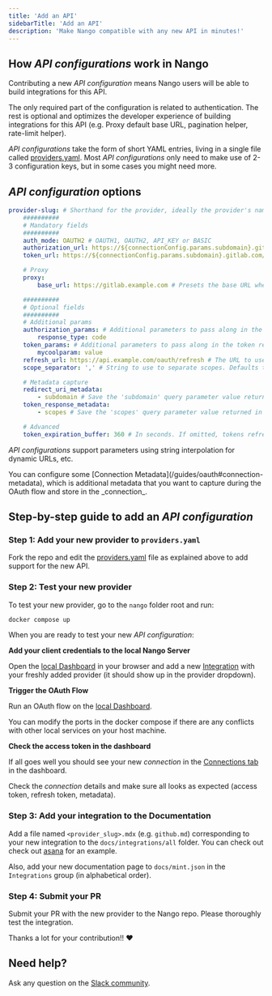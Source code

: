 ```yaml
---
title: 'Add an API'
sidebarTitle: 'Add an API'
description: 'Make Nango compatible with any new API in minutes!'
---
```


## How _API configurations_ work in Nango

Contributing a new _API configuration_ means Nango users will be able to build integrations for this API.

The only required part of the configuration is related to authentication. The rest is optional and optimizes the developer experience of building integrations for this API (e.g. Proxy default base URL, pagination helper, rate-limit helper).

_API configurations_ take the form of short YAML entries, living in a single file called [providers.yaml](https://nango.dev/providers.yaml). Most _API configurations_ only need to make use of 2-3 configuration keys, but in some cases you might need more.

## _API configuration_ options

```yaml
provider-slug: # Shorthand for the provider, ideally the provider's name. Must be unique. Kebab case.
    ##########
    # Mandatory fields
    ##########
    auth_mode: OAUTH2 # OAUTH1, OAUTH2, API_KEY or BASIC
    authorization_url: https://${connectionConfig.params.subdomain}.gitlab.com/oauth/authorize # (OAuth) The URL of the authorization page for the OAuth service (supports string interpolation)
    token_url: https://${connectionConfig.params.subdomain}.gitlab.com/oauth/token # (OAuth 2) The URL for the token request (supports string interpolation)

    # Proxy
    proxy:
        base_url: https://gitlab.example.com # Presets the base URL when using the Proxy (supports string interpolation, e.g. Salesforce).

    ##########
    # Optional fields
    ##########
    # Additional params
    authorization_params: # Additional parameters to pass along in the authorization step
        response_type: code
    token_params: # Additional parameters to pass along in the token request
        mycoolparam: value
    refresh_url: https://api.example.com/oauth/refresh # The URL to use for refreshing the access token (only if different from token_url)
    scope_separator: ',' # String to use to separate scopes. Defaults to ' ' (1 space) if not provided

    # Metadata capture
    redirect_uri_metadata:
        - subdomain # Save the 'subdomain' query parameter value returned in the Redirect URI (Connection Metadata)
    token_response_metadata:
        - scopes # Save the 'scopes' query parameter value returned in the token response (Connection Metadata)

    # Advanced
    token_expiration_buffer: 360 # In seconds. If omitted, tokens refresh if fetched within 15mins of expiration. This field overrides this buffer (e.g. for APIs with very-short-lived tokens).
```

<Note>_API configurations_ support parameters using string interpolation for dynamic URLs, etc.</Note>

<Note>
    You can configure some [Connection Metadata](/guides/oauth#connection-metadata), which is additional metadata that you want to capture during the OAuth flow and store in the _connection_.
</Note>

## Step-by-step guide to add an _API configuration_

### Step 1: Add your new provider to `providers.yaml`

Fork the repo and edit the [providers.yaml](https://nango.dev/providers.yaml) file as explained
above to add support for the new API.

### Step 2: Test your new provider

To test your new provider, go to the `nango` folder root and run:

```bash
docker compose up
```

When you are ready to test your new _API configuration_:

**Add your client credentials to the local Nango Server**

Open the [local Dashboard](http://localhost:3003) in your browser and add a new
[Integration](/core-concepts#integrations) with your freshly added provider (it should show up in the provider
dropdown).

**Trigger the OAuth Flow**

Run an OAuth flow on the
[local Dashboard](http://localhost:3003/connection/create).

You can modify the ports in the docker compose if there are any conflicts with
other local services on your host machine.

**Check the access token in the dashboard**

If all goes well you should see your new _connection_ in the
[Connections tab](http://localhost:3003/connections) in the dashboard.

Check the _connection_ details and make sure all looks as expected (access token,
refresh token, metadata).

### Step 3: Add your integration to the Documentation

Add a file named `<provider_slug>.mdx` (e.g. `github.md`) corresponding to your
new integration to the `docs/integrations/all` folder. You can check out check out
[asana](/integrations/all/asana) for an example.

Also, add your new documentation page to `docs/mint.json` in the `Integrations` group (in alphabetical order).

### Step 4: Submit your PR

Submit your PR with the new provider to the Nango repo. Please thoroughly test
the integration.

Thanks a lot for your contribution!! ❤️

## Need help?

Ask any question on the [Slack community](https://nango.dev/slack).

